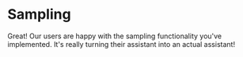 # Sampling

<EpicVideo url="https://www.epicai.pro/workshops/day-3-advanced-tools-sampling-and-elicitation/break~iezdw" />

Great! Our users are happy with the sampling functionality you've
implemented. It's really turning their assistant into an actual assistant!
